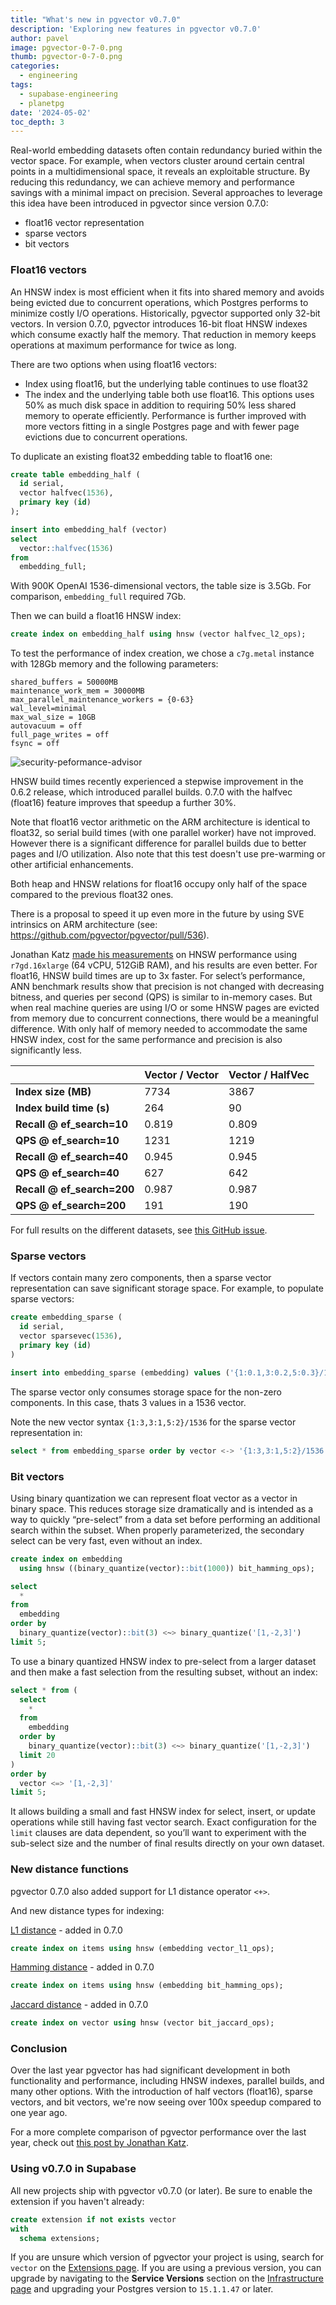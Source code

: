 ```yaml
---
title: "What's new in pgvector v0.7.0"
description: 'Exploring new features in pgvector v0.7.0'
author: pavel
image: pgvector-0-7-0.png
thumb: pgvector-0-7-0.png
categories:
  - engineering
tags:
  - supabase-engineering
  - planetpg
date: '2024-05-02'
toc_depth: 3
---
```


Real-world embedding datasets often contain redundancy buried within the vector space. For example, when vectors cluster around certain central points in a multidimensional space, it reveals an exploitable structure. By reducing this redundancy, we can achieve memory and performance savings with a minimal impact on precision. Several approaches to leverage this idea have been introduced in pgvector since version 0.7.0:

- float16 vector representation
- sparse vectors
- bit vectors

### Float16 vectors

An HNSW index is most efficient when it fits into shared memory and avoids being evicted due to concurrent operations, which Postgres performs to minimize costly I/O operations. Historically, pgvector supported only 32-bit vectors. In version 0.7.0, pgvector introduces 16-bit float HNSW indexes which consume exactly half the memory. That reduction in memory keeps operations at maximum performance for twice as long.

There are two options when using float16 vectors:

- Index using float16, but the underlying table continues to use float32
- The index and the underlying table both use float16. This options uses 50% as much disk space in addition to requiring 50% less shared memory to operate efficiently. Performance is further improved with more vectors fitting in a single Postgres page and with fewer page evictions due to concurrent operations.

To duplicate an existing float32 embedding table to float16 one:

```sql
create table embedding_half (
  id serial,
  vector halfvec(1536),
  primary key (id)
);

insert into embedding_half (vector)
select
  vector::halfvec(1536)
from
  embedding_full;
```

With 900K OpenAI 1536-dimensional vectors, the table size is 3.5Gb. For comparison, `embedding_full` required 7Gb.

Then we can build a float16 HNSW index:

```sql
create index on embedding_half using hnsw (vector halfvec_l2_ops);
```

To test the performance of index creation, we chose a `c7g.metal` instance with 128Gb memory and the following parameters:

```
shared_buffers = 50000MB
maintenance_work_mem = 30000MB
max_parallel_maintenance_workers = {0-63}
wal_level=minimal
max_wal_size = 10GB
autovacuum = off
full_page_writes = off
fsync = off
```

<Img
  alt="security-peformance-advisor"
  src="/images/blog/pgvector-0-7-0-perf.png"
  captionAlign="left"
  zoomable={false}
/>

HNSW build times recently experienced a stepwise improvement in the 0.6.2 release, which introduced parallel builds. 0.7.0 with the halfvec (float16) feature improves that speedup a further 30%.

Note that float16 vector arithmetic on the ARM architecture is identical to float32, so serial build times (with one parallel worker) have not improved. However there is a significant difference for parallel builds due to better pages and I/O utilization. Also note that this test doesn't use pre-warming or other artificial enhancements.

Both heap and HNSW relations for float16 occupy only half of the space compared to the previous float32 ones.

There is a proposal to speed it up even more in the future by using SVE intrinsics on ARM architecture (see: https://github.com/pgvector/pgvector/pull/536).

Jonathan Katz [made his measurements](https://jkatz05.com/post/postgres/pgvector-performance-150x-speedup) on HNSW performance using `r7gd.16xlarge` (64 vCPU, 512GiB RAM), and his results are even better. For float16, HNSW build times are up to 3x faster. For select’s performance, ANN benchmark results show that precision is not changed with decreasing bitness, and queries per second (QPS) is similar to in-memory cases. But when real machine queries are using I/O or some HNSW pages are evicted from memory due to concurrent connections, there would be a meaningful difference. With only half of memory needed to accommodate the same HNSW index, cost for the same performance and precision is also significantly less.

|                            | Vector / Vector | Vector / HalfVec |
| -------------------------- | --------------- | ---------------- |
| **Index size (MB)**        | 7734            | 3867             |
| **Index build time (s)**   | 264             | 90               |
| **Recall @ ef_search=10**  | 0.819           | 0.809            |
| **QPS @ ef_search=10**     | 1231            | 1219             |
| **Recall @ ef_search=40**  | 0.945           | 0.945            |
| **QPS @ ef_search=40**     | 627             | 642              |
| **Recall @ ef_search=200** | 0.987           | 0.987            |
| **QPS @ ef_search=200**    | 191             | 190              |

For full results on the different datasets, see [this GitHub issue](https://github.com/pgvector/pgvector/issues/326#issuecomment-2028467121).

### Sparse vectors

If vectors contain many zero components, then a sparse vector representation can save significant storage space. For example, to populate sparse vectors:

```sql
create embedding_sparse (
  id serial,
  vector sparsevec(1536),
  primary key (id)
)

insert into embedding_sparse (embedding) values ('{1:0.1,3:0.2,5:0.3}/1536'), ('{1:0.4,3:0.5,5:0.6}/1536');
```

The sparse vector only consumes storage space for the non-zero components. In this case, thats 3 values in a 1536 vector.

Note the new vector syntax `{1:3,3:1,5:2}/1536` for the sparse vector representation in:

```sql
select * from embedding_sparse order by vector <-> '{1:3,3:1,5:2}/1536' limit 5;
```

### Bit vectors

Using binary quantization we can represent float vector as a vector in binary space. This reduces storage size dramatically and is intended as a way to quickly “pre-select” from a data set before performing an additional search within the subset. When properly parameterized, the secondary select can be very fast, even without an index.

```sql
create index on embedding
  using hnsw ((binary_quantize(vector)::bit(1000)) bit_hamming_ops);

select
  *
from
  embedding
order by
  binary_quantize(vector)::bit(3) <~> binary_quantize('[1,-2,3]')
limit 5;
```

To use a binary quantized HNSW index to pre-select from a larger dataset and then make a fast selection from the resulting subset, without an index:

```sql
select * from (
  select
    *
  from
    embedding
  order by
    binary_quantize(vector)::bit(3) <~> binary_quantize('[1,-2,3]')
  limit 20
)
order by
  vector <=> '[1,-2,3]'
limit 5;
```

It allows building a small and fast HNSW index for select, insert, or update operations while still having fast vector search. Exact configuration for the `limit` clauses are data dependent, so you’ll want to experiment with the sub-select size and the number of final results directly on your own dataset.

### New distance functions

pgvector 0.7.0 also added support for L1 distance operator `<+>`.

And new distance types for indexing:

[L1 distance](https://en.wikipedia.org/wiki/Taxicab_geometry) - added in 0.7.0

```sql
create index on items using hnsw (embedding vector_l1_ops);
```

[Hamming distance](https://en.wikipedia.org/wiki/Hamming_distance) - added in 0.7.0

```sql
create index on items using hnsw (embedding bit_hamming_ops);
```

[Jaccard distance](https://en.wikipedia.org/wiki/Jaccard_index) - added in 0.7.0

```sql
create index on vector using hnsw (vector bit_jaccard_ops);
```

### Conclusion

Over the last year pgvector has had significant development in both functionality and performance, including HNSW indexes, parallel builds, and many other options. With the introduction of half vectors (float16), sparse vectors, and bit vectors, we're now seeing over 100x speedup compared to one year ago.

For a more complete comparison of pgvector performance over the last year, check out [this post by Jonathan Katz](https://jkatz05.com/post/postgres/pgvector-performance-150x-speedup/).

### Using v0.7.0 in Supabase

All new projects ship with pgvector v0.7.0 (or later). Be sure to enable the extension if you haven't already:

```sql
create extension if not exists vector
with
  schema extensions;
```

If you are unsure which version of pgvector your project is using, search for `vector` on the [Extensions page](https://khuknasoft.com/dashboard/project/_/database/extensions). If you are using a previous version, you can upgrade
by navigating to the **Service Versions** section on the [Infrastructure page](https://khuknasoft.com/dashboard/project/_/settings/infrastructure) and upgrading your Postgres version to `15.1.1.47` or later.
